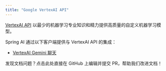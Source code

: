 ```yaml
---
title: "Google VertexAI API"
---
```


[VertexAI API](https://cloud.google.com/vertex-ai/docs/reference) 以最少的机器学习专业知识和精力提供高质量的自定义机器学习模型。

Spring AI 通过以下客户端提供与 VertexAI API 的集成：

* [VertexAI Gemini 聊天](/spring4ai/api/chat/vertexai-gemini-chat) 

<Card title="文档有误？请协助编辑" icon="pencil" href="https://github.com/javaai-pig4cloud-com/javaai-docs/edit/main/spring-ai/api/chat/google-vertexai.mdx">
  发现文档问题？点击此处直接在 GitHub 上编辑并提交 PR，帮助我们改进文档！
</Card>
